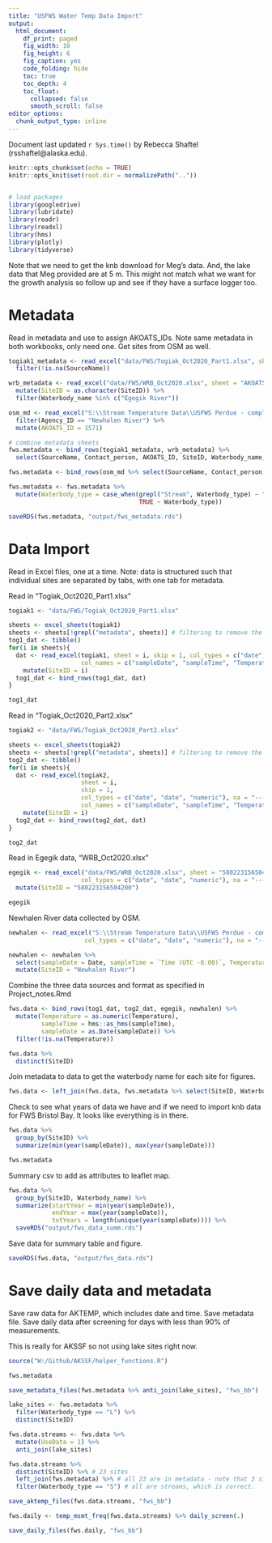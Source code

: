 ```yaml
---
title: "USFWS Water Temp Data Import"
output:
  html_document: 
    df_print: paged
    fig_width: 10
    fig_height: 6
    fig_caption: yes
    code_folding: hide
    toc: true
    toc_depth: 4
    toc_float:
      collapsed: false
      smooth_scroll: false
editor_options: 
  chunk_output_type: inline
---
```


Document last updated `r Sys.time()` by Rebecca Shaftel (rsshaftel@alaska.edu).

```r
knitr::opts_chunk$set(echo = TRUE)
knitr::opts_knit$set(root.dir = normalizePath(".."))


# load packages
library(googledrive)
library(lubridate)
library(readr)
library(readxl)
library(hms)
library(plotly)
library(tidyverse)
```

Note that we need to get the knb download for Meg's data. And, the lake data that Meg provided are at 5 m. This might not match what we want for the growth analysis so follow up and see if they have a surface logger too.

# Metadata

Read in metadata and use to assign AKOATS_IDs. Note same metadata in both workbooks, only need one. Get sites from OSM as well.

```r
togiak1_metadata <- read_excel("data/FWS/Togiak_Oct2020_Part1.xlsx", sheet = "AKOATS_metadata") %>% 
  filter(!is.na(SourceName))

wrb_metadata <- read_excel("data/FWS/WRB_Oct2020.xlsx", sheet = "AKOATS_metadata", n_max = 15) %>% 
  mutate(SiteID = as.character(SiteID)) %>% 
  filter(Waterbody_name %in% c("Egegik River"))

osm_md <- read_excel("S:\\Stream Temperature Data\\USFWS Perdue - complete 2020\\OSM_Oct2020.xlsx", sheet = "OSM_Sites_AKOATS") %>% 
  filter(Agency_ID == "Newhalen River") %>% 
  mutate(AKOATS_ID = 1571)

# combine metadata sheets
fws.metadata <- bind_rows(togiak1_metadata, wrb_metadata) %>%
  select(SourceName, Contact_person, AKOATS_ID, SiteID, Waterbody_name, Waterbody_type, Sensor_Placement, Latitude, Longitude)

fws.metadata <- bind_rows(osm_md %>% select(SourceName, Contact_person, AKOATS_ID, SiteID = Agency_ID, Waterbody_name, Waterbody_type, Sensor_Placement, Latitude, Longitude), fws.metadata)

fws.metadata <- fws.metadata %>% 
  mutate(Waterbody_type = case_when(grepl("Stream", Waterbody_type) ~ "S",
                                    TRUE ~ Waterbody_type))

saveRDS(fws.metadata, "output/fws_metadata.rds")

```



# Data Import



Read in Excel files, one at a time.  Note: data is structured such that individual sites are separated by tabs, with one tab for metadata.

Read in "Togiak_Oct2020_Part1.xlsx"
```r

togiak1 <- "data/FWS/Togiak_Oct2020_Part1.xlsx"

sheets <- excel_sheets(togiak1)
sheets <- sheets[!grepl("metadata", sheets)] # filtering to remove the metadata sheet
tog1_dat <- tibble()
for(i in sheets){
  dat <- read_excel(togiak1, sheet = i, skip = 1, col_types = c("date", "date", "numeric"), na = "---", 
                    col_names = c("sampleDate", "sampleTime", "Temperature")) %>%
    mutate(SiteID = i)
  tog1_dat <- bind_rows(tog1_dat, dat)
}

tog1_dat
```


Read in "Togiak_Oct2020_Part2.xlsx"
```r
togiak2 <- "data/FWS/Togiak_Oct2020_Part2.xlsx"

sheets <- excel_sheets(togiak2)
sheets <- sheets[!grepl("metadata", sheets)] # filtering to remove the metadata sheet
tog2_dat <- tibble()
for(i in sheets){
  dat <- read_excel(togiak2, 
                    sheet = i, 
                    skip = 1, 
                    col_types = c("date", "date", "numeric"), na = "---",
                    col_names = c("sampleDate", "sampleTime", "Temperature")) %>%
    mutate(SiteID = i)
  tog2_dat <- bind_rows(tog2_dat, dat)
}

tog2_dat
```


Read in Egegik data, "WRB_Oct2020.xlsx"
```r
egegik <- read_excel("data/FWS/WRB_Oct2020.xlsx", sheet = "580223156504200", skip = 1, 
                    col_types = c("date", "date", "numeric"), na = "---", col_names = c("sampleDate", "sampleTime", "Temperature")) %>% 
  mutate(SiteID = "580223156504200")

egegik
```

Newhalen River data collected by OSM.

```r
newhalen <- read_excel("S:\\Stream Temperature Data\\USFWS Perdue - complete 2020\\OSM_Oct2020.xlsx", sheet = "Newhalen", col_names = TRUE,
                     col_types = c("date", "date", "numeric"), na = "---") 

newhalen <- newhalen %>% 
  select(sampleDate = Date, sampleTime = `Time (UTC -8:00)`, Temperature = `TW [°C]`) %>% 
  mutate(SiteID = "Newhalen River") 
```



Combine the three data sources and format as specified in Project_notes.Rmd
```r
fws.data <- bind_rows(tog1_dat, tog2_dat, egegik, newhalen) %>%
  mutate(Temperature = as.numeric(Temperature),
         sampleTime = hms::as_hms(sampleTime),
         sampleDate = as.Date(sampleDate)) %>%
  filter(!is.na(Temperature))

fws.data %>% 
  distinct(SiteID)

```

Join metadata to data to get the waterbody name for each site for figures.

```r
fws.data <- left_join(fws.data, fws.metadata %>% select(SiteID, Waterbody_name), by = "SiteID") 


```


Check to see what years of data we have and if we need to import knb data for FWS Bristol Bay. It looks like everything is in there.

```r
fws.data %>% 
  group_by(SiteID) %>% 
  summarize(min(year(sampleDate)), max(year(sampleDate)))

fws.metadata
```



Summary csv to add as attributes to leaflet map.

```r
fws.data %>% 
  group_by(SiteID, Waterbody_name) %>% 
  summarize(startYear = min(year(sampleDate)),
            endYear = max(year(sampleDate)),
            totYears = length(unique(year(sampleDate)))) %>% 
  saveRDS("output/fws_data_summ.rds")

```

Save data for summary table and figure.

```r
saveRDS(fws.data, "output/fws_data.rds")
```

# Save daily data and metadata

Save raw data for AKTEMP, which includes date and time. Save metadata file. Save daily data after screening for days with less than 90% of measurements.

This is really for AKSSF so not using lake sites right now. 

```r
source("W:/Github/AKSSF/helper_functions.R")

fws.metadata 

save_metadata_files(fws.metadata %>% anti_join(lake_sites), "fws_bb")

lake_sites <- fws.metadata %>% 
  filter(Waterbody_type == "L") %>% 
  distinct(SiteID)

fws.data.streams <- fws.data %>% 
  mutate(UseData = 1) %>% 
  anti_join(lake_sites) 

fws.data.streams %>% 
  distinct(SiteID) %>% # 23 sites
  left_join(fws.metadata) %>% # all 23 are in metadata - note that 3 sites not in akoats may not be distinct sites 
  filter(Waterbody_type == "S") # all are streams, which is correct.

save_aktemp_files(fws.data.streams, "fws_bb")

fws.daily <- temp_msmt_freq(fws.data.streams) %>% daily_screen(.)

save_daily_files(fws.daily, "fws_bb")
```



